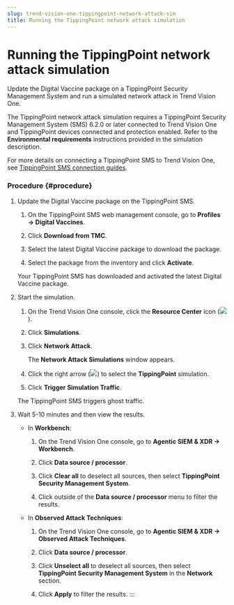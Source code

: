 ```yaml
---
slug: trend-vision-one-tippingpoint-network-attack-sim
title: Running the TippingPoint network attack simulation
---
```

# Running the TippingPoint network attack simulation

Update the Digital Vaccine package on a TippingPoint Security Management System and run a simulated network attack in Trend Vision One.

The TippingPoint network attack simulation requires a TippingPoint Security Management System (SMS) 6.2.0 or later connected to Trend Vision One and TippingPoint devices connected and protection enabled. Refer to the **Environmental requirements** instructions provided in the simulation description.

For more details on connecting a TippingPoint SMS to Trend Vision One, see [TippingPoint SMS connection guides](tippingpoint-sms-connection-guides.mdx).

### Procedure {#procedure}

1.  Update the Digital Vaccine package on the TippingPoint SMS.

    1.  On the TippingPoint SMS web management console, go to **Profiles → Digital Vaccines**.

    2.  Click **Download from TMC**.

    3.  Select the latest Digital Vaccine package to download the package.

    4.  Select the package from the inventory and click **Activate**.

    Your TippingPoint SMS has downloaded and activated the latest Digital Vaccine package.

2.  Start the simulation.

    1.  On the Trend Vision One console, click the **Resource Center** icon (![](/images/resourceCenter=73b1d431-813b-467c-8098-62f12bb6e2af.webp)).

    2.  Click **Simulations**.

    3.  Click **Network Attack**.

        The **Network Attack Simulations** window appears.

    4.  Click the right arrow (![](/images/simulationsRightArrow=20220525102311.webp)) to select the **TippingPoint** simulation.

    5.  Click **Trigger Simulation Traffic**.

    The TippingPoint SMS triggers ghost traffic.

3.  Wait 5-10 minutes and then view the results.

    - In **Workbench**:

      1.  On the Trend Vision One console, go to **Agentic SIEM & XDR → Workbench**.

      2.  Click **Data source / processor**.

      3.  Click **Clear all** to deselect all sources, then select **TippingPoint Security Management System**.

      4.  Click outside of the **Data source / processor** menu to filter the results.

    - In **Observed Attack Techniques**:

      1.  On the Trend Vision One console, go to **Agentic SIEM & XDR → Observed Attack Techniques**.

      2.  Click **Data source / processor**.

      3.  Click **Unselect all** to deselect all sources, then select **TippingPoint Security Management System** in the **Network** section.

      4.  Click **Apply** to filter the results.
:::
